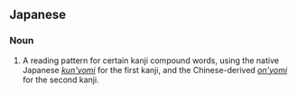 ==Japanese==
{{ja-kanjitab|湯|桶|読}}

===Noun===
{{ja-noun|ゆとうよみ}}

# {{ja-def|湯桶読み}} A reading pattern for certain kanji compound words, using the native Japanese ''[[kun'yomi]]'' for the first kanji, and the Chinese-derived ''[[on'yomi]]'' for the second kanji.